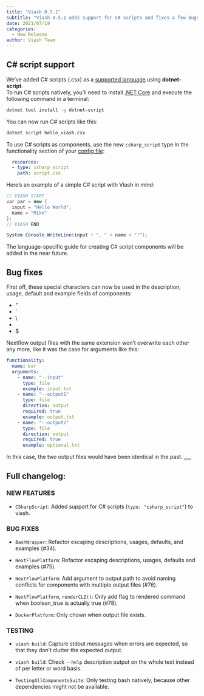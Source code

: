 ```yaml
---
title: "Viash 0.5.1"
subtitle: "Viash 0.5.1 adds support for C# scripts and fixes a few bugs."
date: 2021/07/19
categories:
  - New Release
author: Viash Team
---
```


## C# script support

We've added C# scripts (.csx) as a [supported language](/documentation/guide/component/languages.html) using **dotnet-script**.  
To run C# scripts natively, you'll need to install [.NET Core](https://dotnet.microsoft.com/download) and execute the following command in a terminal:

```bash
dotnet tool install -g dotnet-script
```

You can now run C# scripts like this:

```bash
dotnet script hello_viash.csx
```

To use C# scripts as components, use the new `csharp_script` type in the functionality section of your [config file](/documentation/reference/config/overview.html):

```yaml
  resources:
  - type: csharp_script
    path: script.csx
```

Here's an example of a simple C# script with Viash in mind:

```csharp
// VIASH START
var par = new {
  input = "Hello World",
  name = "Mike"
};
// VIASH END

System.Console.WriteLine(input + ", " + name + "!");
```

The language-specific guide for creating C# script components will be added in the near future.

## Bug fixes

First off, these special characters  can now be used in the description, usage, default and example fields of components:

- "
- \`
- \\
- \n
- $

Nextflow output files with the same extension won't overwrite each other any more, like it was the case for arguments like this:

```yaml
functionality:
  name: bar
  arguments:
    - name: "--input"
      type: file
      example: input.txt
    - name: "--output1"
      type: file
      direction: output
      required: true
      example: output.txt
    - name: "--output2"
      type: file
      direction: output
      required: true
      example: optional.txt
```

In this case, the two output files would have been identical in the past.
___

## Full changelog:

### NEW FEATURES

* `CSharpScript`: Added support for C# scripts (`type: "csharp_script"`) to viash.

### BUG FIXES

* `BashWrapper`: Refactor escaping descriptions, usages, defaults, and examples (#34).

* `NextFlowPlatform`: Refactor escaping descriptions, usages, defaults and examples (#75).

* `NextFlowPlatform`: Add argument to output path to avoid naming conflicts for components with multiple output files (#76).

* `NextFlowPlatform`, `renderCLI()`: Only add flag to rendered command when boolean_true is actually true (#78).

* `DockerPlatform`: Only chown when output file exists.

### TESTING

* `viash build`: Capture stdout messages when errors are expected, so that they don't clutter the expected output.

* `viash build`: Check `--help` description output on the whole text instead of per letter or word basis.

* `TestingAllComponentsSuite`: Only testing bash natively, because other dependencies might not be available.
